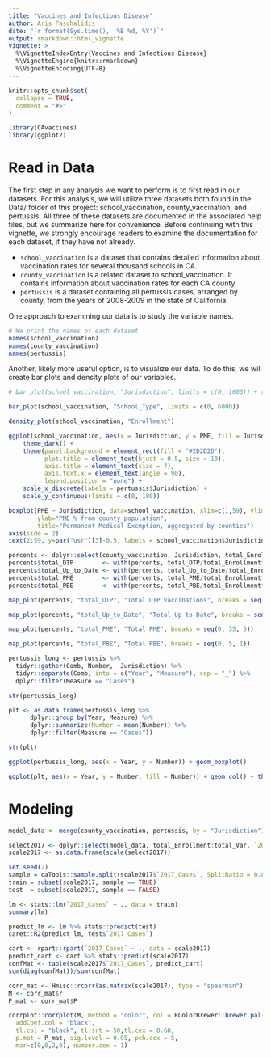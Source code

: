 ```yaml
---
title: "Vaccines and Infectious Disease"
author: Aris Paschalidis
date: "`r format(Sys.time(), '%B %d, %Y')`"
output: rmarkdown::html_vignette
vignette: >
  %\VignetteIndexEntry{Vaccines and Infectious Disease}
  %\VignetteEngine{knitr::rmarkdown}
  %\VignetteEncoding{UTF-8}
---
```


```r
knitr::opts_chunk$set(
  collapse = TRUE,
  comment = "#>"
)
```

```r
library(CAvaccines)
library(ggplot2)
```

# Read in Data
The first step in any analysis we want to perform is to first read in our datasets.
For this analysis, we will utilize three datasets both found in the Data/ folder
of this project: school_vaccination, county_vaccination, and pertussis. All three 
of these datasets are documented in the associated help files, but we summarize here
for convenience. Before continuing with this vignette, we strongly encourage readers
to examine the documentation for each dataset, if they have not already.

* `school_vaccination` is a dataset that contains detailed information 
about vaccination rates for several thousand schools in CA. 
* `county_vaccination` is a related dataset to school_vaccination. It
contains information about vaccination rates for each CA county.
* `pertussis` is a dataset containing all pertussis cases, arranged by 
county, from the years of 2008-2009 in the state of California.

One approach to examining our data is to study the variable names. 

```r
# We print the names of each dataset
names(school_vaccination)
names(county_vaccination)
names(pertussis)
```

Another, likely more useful option, is to visualize our data. To do this, we 
will create bar plots and density plots of our variables.

```r
# bar_plot(school_vaccination, "Jurisdiction", limits = c(0, 1600)) + theme(legend.position = "none")

bar_plot(school_vaccination, "School_Type", limits = c(0, 6000))

density_plot(school_vaccination, "Enrollment")

ggplot(school_vaccination, aes(x = Jurisdiction, y = PME, fill = Jurisdiction)) + geom_boxplot(color = "gray") +
    theme_dark() +
    theme(panel.background = element_rect(fill = "#2D2D2D"),
          plot.title = element_text(hjust = 0.5, size = 10),
          axis.title = element_text(size = 7),
          axis.text.x = element_text(angle = 90),
          legend.position = "none") +
    scale_x_discrete(labels = pertussis$Jurisdiction) +
    scale_y_continuous(limits = c(0, 100))

boxplot(PME ~ Jurisdiction, data=school_vaccination, xlim=c(1,59), ylim=c(0,100), xaxt='n',
        ylab="PME % from county population",
        title="Permanent Medical Exemption, aggregated by counties")
axis(side = 2)
text(2:59, y=par("usr")[3]-0.5, labels = school_vaccination$Jurisdiction, srt = 90, cex = 0.6, pos = 2, xpd = TRUE)
```

```r
percents <- dplyr::select(county_vaccination, Jurisdiction, total_Enrollment, total_DTP, total_Up_to_Date, total_PME, total_PBE)
percents$total_DTP        <- with(percents, total_DTP/total_Enrollment*100) 
percents$total_Up_to_Date <- with(percents, total_Up_to_Date/total_Enrollment*100) 
percents$total_PME        <- with(percents, total_PME/total_Enrollment*100) 
percents$total_PBE        <- with(percents, total_PBE/total_Enrollment*100) 

map_plot(percents, "total_DTP", "Total DTP Vaccinations", breaks = seq(50, 70, 5))

map_plot(percents, "total_Up_to_Date", "Total Up to Date", breaks = seq(55, 80, 5))

map_plot(percents, "total_PME", "Total PME", breaks = seq(0, 35, 5))

map_plot(percents, "total_PBE", "Total PBE", breaks = seq(0, 5, 1))
```

```r
pertussis_long <- pertussis %>%
  tidyr::gather(Comb, Number, -Jurisdiction) %>%
  tidyr::separate(Comb, into = c("Year", "Measure"), sep = "_") %>% 
  dplyr::filter(Measure == "Cases")

str(pertussis_long)

plt <- as.data.frame(pertussis_long %>%
      dplyr::group_by(Year, Measure) %>%
      dplyr::summarize(Number = mean(Number)) %>% 
      dplyr::filter(Measure == "Cases"))

str(plt)

ggplot(pertussis_long, aes(x = Year, y = Number)) + geom_boxplot()

ggplot(plt, aes(x = Year, y = Number, fill = Number)) + geom_col() + theme(legend.position = "none")
```

# Modeling

```r
model_data <- merge(county_vaccination, pertussis, by = "Jurisdiction")

select2017 <- dplyr::select(model_data, total_Enrollment:total_Var, `2017_Cases`)
scale2017 <- as.data.frame(scale(select2017))

set.seed(2)
sample = caTools::sample.split(scale2017$`2017_Cases`, SplitRatio = 0.8)
train = subset(scale2017, sample == TRUE)
test  = subset(scale2017, sample == FALSE)

lm <- stats::lm(`2017_Cases` ~ ., data = train)
summary(lm)

predict_lm <- lm %>% stats::predict(test)
caret::R2(predict_lm, test$`2017_Cases`)

cart <- rpart::rpart(`2017_Cases` ~ ., data = scale2017)
predict_cart <- cart %>% stats::predict(scale2017)
confMat <- table(scale2017$`2017_Cases`, predict_cart)
sum(diag(confMat))/sum(confMat)
```

```r
corr_mat <- Hmisc::rcorr(as.matrix(scale2017), type = "spearman")
M <- corr_mat$r
P_mat <- corr_mat$P

corrplot::corrplot(M, method = "color", col = RColorBrewer::brewer.pal(n=8, name="PuBu"),
  addCoef.col = "black",
  tl.col = "black", tl.srt = 50,tl.cex = 0.60,
  p.mat = P_mat, sig.level = 0.05, pch.cex = 5,
  mar=c(0,0,2,0), number.cex = 1)
```



